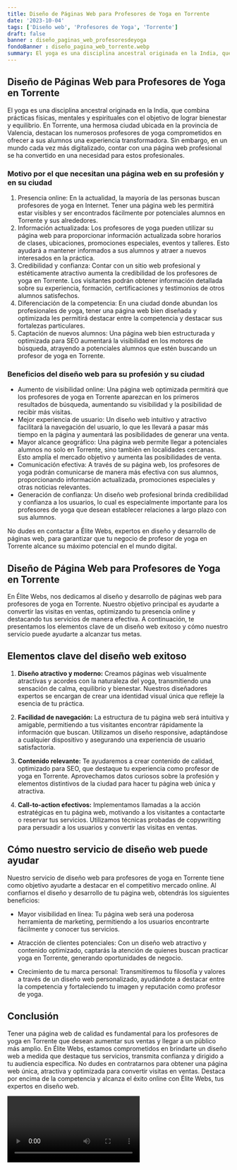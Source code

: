 ```yaml
---
title: Diseño de Páginas Web para Profesores de Yoga en Torrente
date: '2023-10-04'
tags: ['Diseño web', 'Profesores de Yoga', 'Torrente']
draft: false
banner : diseño_paginas_web_profesoresdeyoga
fondoBanner : diseño_pagina_web_torrente.webp
summary: El yoga es una disciplina ancestral originada en la India, que combina prácticas físicas, mentales y espirituales con el objetivo de lograr bienestar y equilibrio. En Torrente, una hermosa ciudad ubicada en la provincia de Valencia, destacan los numerosos profesores de yoga comprometidos en ofrecer a sus alumnos una experiencia transformadora. Sin embargo, en un mundo cada vez más digitalizado, contar con una página web profesional se ha convertido en una necesidad para estos profesionales.
---
```


## Diseño de Páginas Web para Profesores de Yoga en Torrente

El yoga es una disciplina ancestral originada en la India, que combina prácticas físicas, mentales y espirituales con el objetivo de lograr bienestar y equilibrio. En Torrente, una hermosa ciudad ubicada en la provincia de Valencia, destacan los numerosos profesores de yoga comprometidos en ofrecer a sus alumnos una experiencia transformadora. Sin embargo, en un mundo cada vez más digitalizado, contar con una página web profesional se ha convertido en una necesidad para estos profesionales.

### Motivo por el que necesitan una página web en su profesión y en su ciudad

1. Presencia online: En la actualidad, la mayoría de las personas buscan profesores de yoga en Internet. Tener una página web les permitirá estar visibles y ser encontrados fácilmente por potenciales alumnos en Torrente y sus alrededores.
2. Información actualizada: Los profesores de yoga pueden utilizar su página web para proporcionar información actualizada sobre horarios de clases, ubicaciones, promociones especiales, eventos y talleres. Esto ayudará a mantener informados a sus alumnos y atraer a nuevos interesados en la práctica.
3. Credibilidad y confianza: Contar con un sitio web profesional y estéticamente atractivo aumenta la credibilidad de los profesores de yoga en Torrente. Los visitantes podrán obtener información detallada sobre su experiencia, formación, certificaciones y testimonios de otros alumnos satisfechos.
4. Diferenciación de la competencia: En una ciudad donde abundan los profesionales de yoga, tener una página web bien diseñada y optimizada les permitirá destacar entre la competencia y destacar sus fortalezas particulares.
5. Captación de nuevos alumnos: Una página web bien estructurada y optimizada para SEO aumentará la visibilidad en los motores de búsqueda, atrayendo a potenciales alumnos que estén buscando un profesor de yoga en Torrente.

### Beneficios del diseño web para su profesión y su ciudad

- Aumento de visibilidad online: Una página web optimizada permitirá que los profesores de yoga en Torrente aparezcan en los primeros resultados de búsqueda, aumentando su visibilidad y la posibilidad de recibir más visitas.
- Mejor experiencia de usuario: Un diseño web intuitivo y atractivo facilitará la navegación del usuario, lo que les llevará a pasar más tiempo en la página y aumentará las posibilidades de generar una venta.
- Mayor alcance geográfico: Una página web permite llegar a potenciales alumnos no solo en Torrente, sino también en localidades cercanas. Esto amplía el mercado objetivo y aumenta las posibilidades de venta.
- Comunicación efectiva: A través de su página web, los profesores de yoga podrán comunicarse de manera más efectiva con sus alumnos, proporcionando información actualizada, promociones especiales y otras noticias relevantes.
- Generación de confianza: Un diseño web profesional brinda credibilidad y confianza a los usuarios, lo cual es especialmente importante para los profesores de yoga que desean establecer relaciones a largo plazo con sus alumnos.

No dudes en contactar a Élite Webs, expertos en diseño y desarrollo de páginas web, para garantizar que tu negocio de profesor de yoga en Torrente alcance su máximo potencial en el mundo digital.

<GifSeo />

<Cta />

## Diseño de Página Web para Profesores de Yoga en Torrente

En Élite Webs, nos dedicamos al diseño y desarrollo de páginas web para profesores de yoga en Torrente. Nuestro objetivo principal es ayudarte a convertir las visitas en ventas, optimizando tu presencia online y destacando tus servicios de manera efectiva. A continuación, te presentamos los elementos clave de un diseño web exitoso y cómo nuestro servicio puede ayudarte a alcanzar tus metas.

## Elementos clave del diseño web exitoso

1. **Diseño atractivo y moderno:** Creamos páginas web visualmente atractivas y acordes con la naturaleza del yoga, transmitiendo una sensación de calma, equilibrio y bienestar. Nuestros diseñadores expertos se encargan de crear una identidad visual única que refleje la esencia de tu práctica.

2. **Facilidad de navegación:** La estructura de tu página web será intuitiva y amigable, permitiendo a tus visitantes encontrar rápidamente la información que buscan. Utilizamos un diseño responsive, adaptándose a cualquier dispositivo y asegurando una experiencia de usuario satisfactoria.

3. **Contenido relevante:** Te ayudaremos a crear contenido de calidad, optimizado para SEO, que destaque tu experiencia como profesor de yoga en Torrente. Aprovechamos datos curiosos sobre la profesión y elementos distintivos de la ciudad para hacer tu página web única y atractiva.

4. **Call-to-action efectivos:** Implementamos llamadas a la acción estratégicas en tu página web, motivando a los visitantes a contactarte o reservar tus servicios. Utilizamos técnicas probadas de copywriting para persuadir a los usuarios y convertir las visitas en ventas.

## Cómo nuestro servicio de diseño web puede ayudar

Nuestro servicio de diseño web para profesores de yoga en Torrente tiene como objetivo ayudarte a destacar en el competitivo mercado online. Al confiarnos el diseño y desarrollo de tu página web, obtendrás los siguientes beneficios:

- Mayor visibilidad en línea: Tu página web será una poderosa herramienta de marketing, permitiendo a los usuarios encontrarte fácilmente y conocer tus servicios.

- Atracción de clientes potenciales: Con un diseño web atractivo y contenido optimizado, captarás la atención de quienes buscan practicar yoga en Torrente, generando oportunidades de negocio.

- Crecimiento de tu marca personal: Transmitiremos tu filosofía y valores a través de un diseño web personalizado, ayudándote a destacar entre la competencia y fortaleciendo tu imagen y reputación como profesor de yoga.

## Conclusión

Tener una página web de calidad es fundamental para los profesores de yoga en Torrente que desean aumentar sus ventas y llegar a un público más amplio. En Élite Webs, estamos comprometidos en brindarte un diseño web a medida que destaque tus servicios, transmita confianza y dirigido a tu audiencia específica. No dudes en contratarnos para obtener una página web única, atractiva y optimizada para convertir visitas en ventas. Destaca por encima de la competencia y alcanza el éxito online con Élite Webs, tus expertos en diseño web.

<Video />

<CtaBot job='Profesores de Yoga' city='Torrente'/>

<Gmaps query='Torrente+españa+maps' />